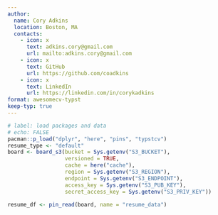 ```yaml
---
author:
  name: Cory Adkins
  location: Boston, MA
  contacts:
    - icon: x
      text: adkins.cory@gmail.com 
      url: mailto:adkins.cory@gmail.com
    - icon: x
      text: GitHub
      url: https://github.com/coadkins
    - icon: x
      text: LinkedIn
      url: https://linkedin.com/in/corykadkins
format: awesomecv-typst
keep-typ: true
---
```

```r
# label: load packages and data
# echo: FALSE
pacman::p_load("dplyr", "here", "pins", "typstcv")
resume_type <- "default"
board <- board_s3(bucket = Sys.getenv("S3_BUCKET"),
                  versioned = TRUE,
                  cache = here("cache"),
                  region = Sys.getenv("S3_REGION"),
                  endpoint = Sys.getenv("S3_ENDPOINT"),
                  access_key = Sys.getenv("S3_PUB_KEY"),
                  secret_access_key = Sys.getenv("S3_PRIV_KEY"))

resume_df <- pin_read(board, name = "resume_data")
```

```{=typst}
= Education
#edu(
  institution: "University of California, Berkeley",
  date: "Aug 1953",
  location: "Berkeley, CA",
  degrees: (
    ("Ph.D.", "Theoretical Physics"),
  ),
)
```
